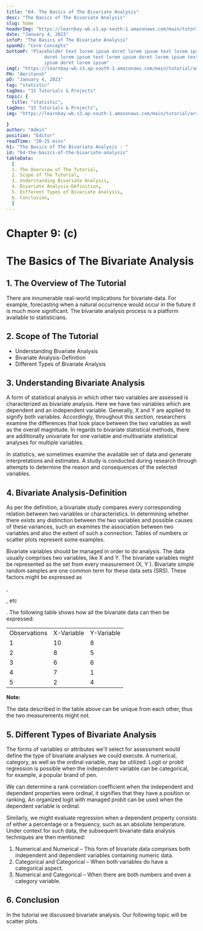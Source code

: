 ```yaml
---
title: "64. The Basics of The Bivariate Analysis"
desc: "The Basics of The Bivariate Analysis"
slug: home
headerImg: "https://learnbay-wb.s3.ap-south-1.amazonaws.com/main/tutorial/Statistics+Header.png"
date: "January 4, 2023"
infoP: "The Basics of The Bivariate Analysis"
spanH2: "Core Concepts"
bottomP: "Placeholder text lorem ipsum doret lorem ipsum text lorem ipsum
              doret lorem ipsum text lorem ipsum doret lorem ipsum text lorem
              ipsum doret lorem ipsum"
imgC: "https://learnbay-wb.s3.ap-south-1.amazonaws.com/main/tutorial/amritansh.png"
PH: "Amritansh"
pD: "January 4, 2023"
tag: "statistic"
tagDes: "15 Tutorials & Projects"
topic: {
  title: "statistic",
tagDes: "15 Tutorials & Projects",
img: "https://learnbay-wb.s3.ap-south-1.amazonaws.com/main/tutorial/arrow.png"

}
author: "Admin"
position: "Editor"
readTime: "20-25 mins"
h1: "The Basics of The Bivariate Analysis : "
id: "64-the-basics-of-the-bivariate-analysis"
tableData:
  [
  1. The Overview of The Tutorial, 
  2. Scope of The Tutorial,  
  3. Understanding Bivariate Analysis,  
  4. Bivariate Analysis-Definition,
  5. Different Types of Bivariate Analysis,
  6. Conclusion,
  ]
---
```


# **Chapter 9: (c)**


# **The Basics of The Bivariate Analysis**


## 1. The Overview of The Tutorial

There are innumerable real-world implications for bivariate data. For example, forecasting when a natural occurrence would occur in the future it is much more significant. The bivariate analysis process is a platform available to statisticians.


## 2. Scope of The Tutorial



* Understanding Bivariate Analysis
* Bivariate Analysis-Definition 
* Different Types of Bivariate Analysis


## 3. Understanding Bivariate Analysis

A form of statistical analysis in which other two variables are assessed is characterized as bivariate analysis. Here we have two variables which are dependent and an independent variable. Generally, X and Y are applied to signify both variables. Accordingly, throughout this section, researchers examine the differences that took place between the two variables as well as the overall magnitude. In regards to bivariate statistical methods, there are additionally univariate for one variable and multivariate statistical analyses for multiple variables.

In statistics, we sometimes examine the available set of data and generate interpretations and estimates. A study is conducted during research through attempts to determine the reason and consequences of the selected variables.


## 4. Bivariate Analysis-Definition 

As per the definition, a bivariate study compares every corresponding relation between two variables or characteristics. In determining whether there exists any distinction between the two variables and possible causes of these variances, such an examines the association between two variables and also the extent of such a connection. Tables of numbers or scatter plots represent some examples.

Bivariate variables should be managed in order to do analysis. The data usually comprises two variables, like X and Y. The bivariate variables might be represented as the set from every measurement (X, Y ). Bivariate simple random samples are one common term for these data sets (SRS). These factors might be expressed as 

, 

, etc 

. The following table shows how all the bivariate data can then be expressed:


<table>
  <tr>
   <td>Observations
   </td>
   <td>X-Variable
   </td>
   <td>Y-Variable
   </td>
  </tr>
  <tr>
   <td>1
   </td>
   <td>10
   </td>
   <td>8
   </td>
  </tr>
  <tr>
   <td>2
   </td>
   <td>8
   </td>
   <td>5
   </td>
  </tr>
  <tr>
   <td>3
   </td>
   <td>6
   </td>
   <td>6
   </td>
  </tr>
  <tr>
   <td>4
   </td>
   <td>7
   </td>
   <td>1
   </td>
  </tr>
  <tr>
   <td>5
   </td>
   <td>2
   </td>
   <td>4
   </td>
  </tr>
</table>



**Note:**

The data described in the table above can be unique from each other, thus the two measurements might not.


## 5. Different Types of Bivariate Analysis

The forms of variables or attributes we'll select for assessment would define the type of bivariate analyses we could execute. A numerical, category, as well as the ordinal variable, may be utilized. Logit or probit regression is possible when the independent variable can be categorical, for example, a popular brand of pen.

We can determine a rank correlation coefficient when the independent and dependent properties were ordinal, it signifies that they have a position or ranking. An organized logit with managed probit can be used when the dependent variable is ordinal.

Similarly, we might evaluate regression when a dependent property consists of either a percentage or a frequency, such as an absolute temperature. Under context for such data, the subsequent bivariate data analysis techniques are then mentioned:



1. Numerical and Numerical – This form of bivariate data comprises both independent and dependent variables containing numeric data.
2. Categorical and Categorical – When both variables do have a categorical aspect.
3. Numerical and Categorical – When there are both numbers and even a category variable.


## 6. Conclusion

In the tutorial we discussed bivariate analysis. Our following topic will be scatter plots.